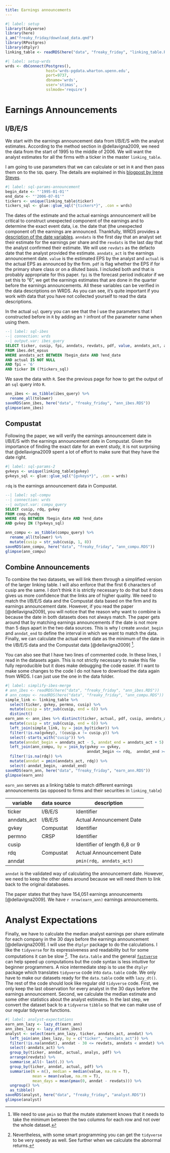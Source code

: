 ```yaml
---
title: Earnings announcements
---
```



```r
#| label: setup
library(tidyverse)
library(here)
i_am("freaky_friday/download_data.qmd")
library(RPostgres)
library(dtplyr)
linking_table <- readRDS(here("data", "freaky_friday", "linking_table.RDS"))
```

```r
#| label: setup-wrds
wrds <- dbConnect(Postgres(),
                  host='wrds-pgdata.wharton.upenn.edu',
                  port=9737,
                  dbname='wrds',
                  user='stimas',
                  sslmode='require')
```

# Earnings Announcements

## I/B/E/S

We start with the earnings announcement data from I/B/E/S with the analyst estimates. According to the method section in @dellavigna2009, we need the data from the start of 1995 to the middle of 2006. We will want the analyst estimates for all the firms with a ticker in the master `linking_table`.

I am going to use parameters that we can calculate or set in `R` and then pass them on to the `SQL` query. The details are explained in this [blogpost by Irene Steves](https://irene.rbind.io/post/using-sql-in-rstudio/).

```r
#| label: sql-params-announcement
begin_date <- "'1995-01-01'"
end_date <- "'2006-07-01'"
tickers <- unique(linking_table$ticker)
tickers_sql <- glue::glue_sql("{tickers*}", .con = wrds)
```

The dates of the estimate and the actual earnings announcement will be critical to construct unexpected component of the earnings and to determine the exact event data, i.e. the date that (the unexpected component of) the earnings are announced. Thankfully, WRDS provides a [description of the date variables](https://wrds-www.wharton.upenn.edu/pages/support/support-articles/ibes/detail-history-file-meanings-date-variables/). `anndats` is the first day that an analyst set their estimate for the earnings per share and the `revdats` is the last day that the analyst confirmed their estimate. We will use `revdats` as the defacto date that the analyst provided the estimate. `anndats_act` is the earnings announcement date. `value` is the estimated EPS by the analyst and `actual` is the actual EPS as announced by the firm. `pdf` is flag whether the EPS if for the primary share class or on a diluted basis. I included both and that is probably appropriate for this paper. `fpi` is the forecast period indicator if we set this to "6", we get the earnings estimates that are done in the quarter before the earnings announcements. All these variables can be verified in the data descriptions on WRDS. As you can see, it's quite important if you work with data that you have not collected yourself to read the data descriptions.

In the actual `sql` query you can see that the I use the parameters that I constructed before in `R` by adding an `?` infront of the parameter name when using them.

```sql
--| label: sql-ibes
--| connection: wrds
--| output.var: ibes_query
SELECT ticker, cusip, fpi, anndats, revdats, pdf, value, anndats_act, actual, analys
FROM ibes.det_epsus
WHERE anndats_act BETWEEN ?begin_date AND ?end_date
AND actual IS NOT NULL
AND fpi = '6'
AND ticker IN (?tickers_sql)
```

We save the data with `R`. See the previous page for how to get the output of an `sql` query into `R`.

```R
ann_ibes <- as_tibble(ibes_query) %>%
  rename_all(tolower)
saveRDS(ann_ibes, here("data", "freaky_friday", "ann_ibes.RDS"))
glimpse(ann_ibes)
```

## Compustat

Following the paper, we will verify the earnings announcement date in I/B/E/S with the earnings announcement date in Compustat. Given the importance of finding the exact date for an event study, it is not surprising that @dellavigna2009 spent a lot of effort to make sure that they have the date right. 

```r
#| label: sql-params-2
gvkeys <- unique(linking_table$gvkey)
gvkeys_sql <- glue::glue_sql("{gvkeys*}", .con = wrds)
```

`rdq` is the earnings announcement data in Compustat.

```sql
--| label: sql-compu
--| connection: wrds
--| output.var: compu_query
SELECT cusip, rdq, gvkey
FROM comp.fundq
WHERE rdq BETWEEN ?begin_date AND ?end_date
AND gvkey IN (?gvkeys_sql)
```

```R
ann_compu <- as_tibble(compu_query) %>%
  rename_all(tolower) %>%
  mutate(cusip = str_sub(cusip, 1, 8))
saveRDS(ann_compu, here("data", "freaky_friday", "ann_compu.RDS"))
glimpse(ann_compu)
```

## Combine Announcements

To combine the two datasets, we will link them through a simplified version of the larger linking table. I will also enforce that the first 6 characters of cusip are the same. I don't think it is strictly necessary to do that but it does gives us more confidence that the links are of higher quality. We need to match the I/B/E/S data and the Compustat data based on the firm and its earnings announcement date. However, if you read the paper [@dellavigna2009], you will notice that the reason why want to combine is because the date in both datasets does not always match. The paper gets around that by matching earnings announcements if the date is not more than 5 days apart in the two data sources. This is why I create `anndat_begin` and `anndat_end` to define the interval in which we want to match the data. Finally, we can calculate the actual event date as the minimum of the date in the I/B/E/S data and the Compustat data [@dellavigna2009] [^pmin].

[^pmin]: We need to use `pmin` so that the mutate statement knows that it needs to take the minimum between the two columns for each row and not over the whole dataset.

You can also see that I have two lines of commented code. In these lines, I read in the datasets again. This is not strictly necessary to make this file fully reproducible but it does make debugging the code easier. If I want to make some changes to the code I do not have to download the data again from WRDS. I can just use the one in the data folder.

```r
#| label: simplify-ibes-merge
# ann_ibes <- readRDS(here("data", "freaky_friday", "ann_ibes.RDS"))
# ann_compu <- readRDS(here("data", "freaky_friday", "ann_compu.RDS"))
simple_link <- linking_table %>%
  select(ticker, gvkey, permno, cusip) %>%
  mutate(cusip = str_sub(cusip, end = 6)) %>%
  distinct()
earn_ann <- ann_ibes %>% distinct(ticker, actual, pdf, cusip, anndats_act) %>%
  mutate(cusip = str_sub(cusip, end = 6)) %>%
  left_join(simple_link, by = join_by(ticker)) %>%
  filter(!is.na(gvkey), !(cusip.x != cusip.y)) %>%
  select(-starts_with("cusip")) %>%
  mutate(anndat_begin = anndats_act - 5, anndat_end = anndats_act + 5) %>%
  left_join(ann_compu, by = join_by(gvkey == gvkey,
                                    anndat_begin <= rdq,  anndat_end >= rdq)) %>%
  filter(!is.na(rdq)) %>%
  mutate(anndat = pmin(anndats_act, rdq)) %>%
  select(-anndat_begin, -anndat_end)
saveRDS(earn_ann, here("data", "freaky_friday", "earn_ann.RDS"))
glimpse(earn_ann)
```

`earn_ann` serves as a linking table to match different earnings announcements (as opposed to firms and their securities in `linking_table`)

| variable    | data source | description                   |
|-------------|-------------|-------------------------------|
| ticker      | I/B/E/S     | Identifier                    |
| anndats_act | I/B/E/S     | Actual Announcement Date      |
| gvkey       | Compustat   | Identifier                    |
| permno      | CRSP        | Identifier                    |
| cusip       |             | Identifier of length 6,8 or 9 |
| rdq         | Compustat   | Actual Announcement Date      |
| anndat      |             | `pmin(rdq, anndats_act)`      |

`anndat` is the validated way of calculating the announcement date. However, we need to keep the other dates around because we will need them to link back to the original databases.

The paper states that they have 154,051 earnings announcements [@dellavigna2009]. We have `r nrow(earn_ann)` earnings announcements.

# Analyst Expectations

Finally, we have to calculate the median analyst earnings per share estimate for each company in the 30 days before the earnings announcement [@dellavigna2009]. I will use the `dtplyr` package to do the calculations. I like the `tidyverse` for its expressiveness and readability but for some computations it can be slow [^slow]. The `data.table` and the general [`fastverse`](https://fastverse.github.io/fastverse/) can help speed up computations but the code syntax is less intuitive for beginner programmers. A nice intermediate step is to use the `dtplyr` package which translates `tidyverse` code into `data.table` code. We only have to make our datasets ready for the `data.table` code with `lazy_dt()`. The rest of the code should look like regular old `tidyverse` code. First, we only keep the last observation for every analyst in the 30 days before the earnings announcement. Second, we calculate the median estimate and some other statistics about the analyst estimates. In the last step, we convert the dataset back to a `tidyverse` `tibble` so that we can make use of our regular tidyverse functions.

[^slow]: Nevertheless, with some smart programming you can get the `tidyverse` to be very speedy as well. See further when we calculate the abnormal returns.

```r
#| label: analyst-expectations
earn_ann_lazy <- lazy_dt(earn_ann)
ann_ibes_lazy <- lazy_dt(ann_ibes)
analyst <- select(earn_ann_lazy, ticker, anndats_act, anndat) %>%
  left_join(ann_ibes_lazy, by = c("ticker", "anndats_act")) %>%
  filter(!is.na(anndat), anndat - 30 <= revdats, anndats < anndat) %>%
  select(-anndats_act) %>%
  group_by(ticker, anndat, actual, analys, pdf) %>%
  arrange(revdats) %>%
  summarise_all(~ last(.)) %>%
  group_by(ticker, anndat, actual, pdf) %>%
  summarise(N = n(), median = median(value, na.rm = T),
            mean = mean(value, na.rm = T),
            mean_days = mean(pmax(0, anndat - revdats))) %>%
  ungroup() %>%
  as_tibble()
saveRDS(analyst, here("data", "freaky_friday", "analyst.RDS"))
glimpse(analyst)
```

